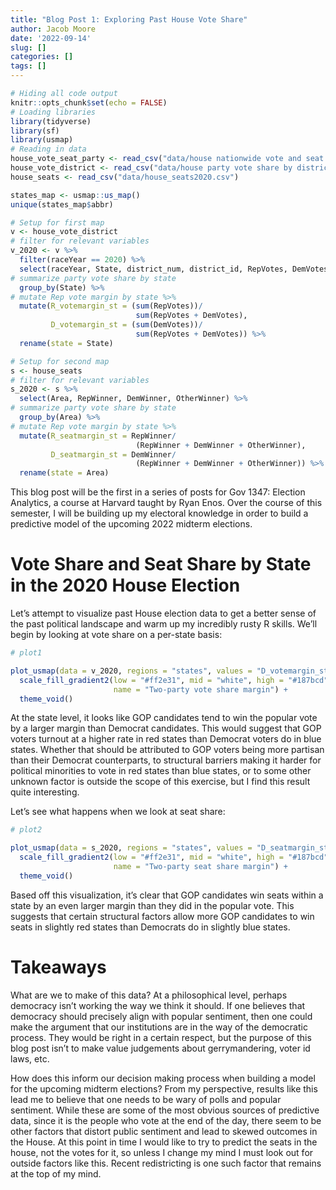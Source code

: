 ```yaml
---
title: "Blog Post 1: Exploring Past House Vote Share"
author: Jacob Moore
date: '2022-09-14'
slug: []
categories: []
tags: []
---
```


```r
# Hiding all code output
knitr::opts_chunk$set(echo = FALSE)
# Loading libraries
library(tidyverse)
library(sf)
library(usmap)
# Reading in data
house_vote_seat_party <- read_csv("data/house nationwide vote and seat share by party 1948-2020.csv")
house_vote_district <- read_csv("data/house party vote share by district 1948-2020.csv")
house_seats <- read_csv("data/house_seats2020.csv")

states_map <- usmap::us_map()
unique(states_map$abbr)

# Setup for first map
v <- house_vote_district
# filter for relevant variables
v_2020 <- v %>%
  filter(raceYear == 2020) %>%
  select(raceYear, State, district_num, district_id, RepVotes, DemVotes) %>%
# summarize party vote share by state
  group_by(State) %>%
# mutate Rep vote margin by state %>%
  mutate(R_votemargin_st = (sum(RepVotes))/
                            sum(RepVotes + DemVotes),
         D_votemargin_st = (sum(DemVotes))/
                            sum(RepVotes + DemVotes)) %>%
  rename(state = State)

# Setup for second map
s <- house_seats
# filter for relevant variables
s_2020 <- s %>%
  select(Area, RepWinner, DemWinner, OtherWinner) %>%
# summarize party vote share by state
  group_by(Area) %>%
# mutate Rep vote margin by state %>%
  mutate(R_seatmargin_st = RepWinner/
                            (RepWinner + DemWinner + OtherWinner),
         D_seatmargin_st = DemWinner/
                            (RepWinner + DemWinner + OtherWinner)) %>%
  rename(state = Area)


```

This blog post will be the first in a series of posts for Gov 1347: Election Analytics, a course at Harvard taught by Ryan Enos. Over the course of this semester, I will be building up my electoral knowledge in order to build a predictive model of the upcoming 2022 midterm elections. 

# Vote Share and Seat Share by State in the 2020 House Election

Let's attempt to visualize past House election data to get a better sense of the past political landscape and warm up my incredibly rusty R skills. We'll begin by looking at vote share on a per-state basis:

```r
# plot1

plot_usmap(data = v_2020, regions = "states", values = "D_votemargin_st", labels = TRUE) + 
  scale_fill_gradient2(low = "#ff2e31", mid = "white", high = "#187bcd", midpoint = 0.5, 
                       name = "Two-party vote share margin") +
  theme_void()

```

At the state level, it looks like GOP candidates tend to win the popular vote by a larger margin than Democrat candidates. This would suggest that GOP voters turnout at a higher rate in red states than Democrat voters do in blue states. Whether that should be attributed to GOP voters being more partisan than their Democrat counterparts, to structural barriers making it harder for political minorities to vote in red states than blue states, or to some other unknown factor is outside the scope of this exercise, but I find this result quite interesting. 

Let's see what happens when we look at seat share:

```r
# plot2

plot_usmap(data = s_2020, regions = "states", values = "D_seatmargin_st", labels = TRUE) + 
  scale_fill_gradient2(low = "#ff2e31", mid = "white", high = "#187bcd", midpoint = 0.5, 
                       name = "Two-party seat share margin") +
  theme_void()

```

Based off this visualization, it's clear that GOP candidates win seats within a state by an even larger margin than they did in the popular vote. This suggests that certain structural factors allow more GOP candidates to win seats in slightly red states than Democrats do in slightly blue states. 

# Takeaways

What are we to make of this data? At a philosophical level, perhaps democracy isn't working the way we think it should. If one believes that democracy should precisely align with popular sentiment, then one could make the argument that our institutions are in the way of the democratic process. They would be right in a certain respect, but the purpose of this blog post isn't to make value judgements about gerrymandering, voter id laws, etc. 

How does this inform our decision making process when building a model for the upcoming midterm elections? From my perspective, results like this lead me to believe that one needs to be wary of polls and popular sentiment. While these are some of the most obvious sources of predictive data, since it is the people who vote at the end of the day, there seem to be other factors that distort public sentiment and lead to skewed outcomes in the House. At this point in time I would like to try to predict the seats in the house, not the votes for it, so unless I change my mind I must look out for outside factors like this. Recent redistricting is one such factor that remains at the top of my mind.